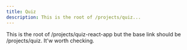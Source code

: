 ```yaml
---
title: Quiz
description: This is the root of /projects/quiz...
---
```


This is the root of /projects/quiz-react-app but the base link should be /projects/quiz. It'w worth checking.
